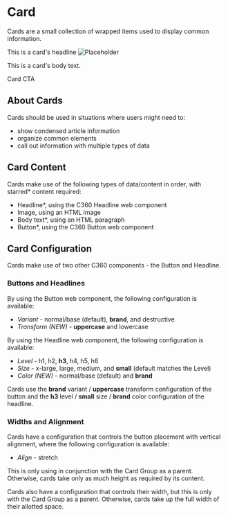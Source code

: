 
<style>
  {demo}
</style>

# Card

<p class="docs__summary">
  Cards are a small collection of wrapped items used to display common information.
</p>

<c360-card>
  <c360-headline slot="header" level="h3" size="small" color="brand">
    This is a card's headline
  </c360-headline>
  <img slot="image" class="card-image card-image--with-border" src={imageFile} alt="Placeholder" />
  <p slot="body" class="card-body--storybook">This is a card's body text.</p>
  <c360-button slot="cta" variant="brand" transform="uppercase">
    Card CTA
  </c360-button>
</c360-card>

<br />

## About Cards

Cards should be used in situations where users might need to:

- show condensed article information
- organize common elements
- call out information with multiple types of data

## Card Content

Cards make use of the following types of data/content in order, with starred* content required:

- Headline*, using the C360 Headline web component
- Image, using an HTML image
- Body text*, using an HTML paragraph
- Button*, using the C360 Button web component

## Card Configuration

Cards make use of two other C360 components - the Button and Headline.

### Buttons and Headlines

By using the Button web component, the following configuration is available:

- <em>Variant</em> - normal/base (default), <strong>brand</strong>, and destructive
- <em>Transform (NEW)</em> - <strong>uppercase</strong> and lowercase

By using the Headline web component, the following configuration is available:

- <em>Level</em> - h1, h2, <strong>h3</strong>, h4, h5, h6
- <em>Size</em> - x-large, large, medium, and <strong>small</strong> (default matches the Level)
- <em>Color (NEW)</em> - normal/base (default) and <strong>brand</strong>

Cards use the <strong>brand</strong> variant / <strong>uppercase</strong> transform configuration of the button and the <strong>h3</strong> level / <strong>small</strong> size / <strong>brand</strong> color configuration of the headline.

### Widths and Alignment

Cards have a configuration that controls the button placement with vertical alignment, where the following configuration is available:

- <em>Align</em> - stretch

This is only using in conjunction with the Card Group as a parent. Otherwise, cards take only as much height as required by its content.

Cards also have a configuration that controls their width, but this is only with the Card Group as a parent. Otherwise, cards take up the full width of their allotted space.
